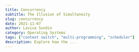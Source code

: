```yaml
---
title: Concurrency
subtitle: The Illusion of Simultaneity
slug: concurrency
date: 2021-11-07
author: Lovisa Sundin
category: Operating Systems
tags: ["context switch", "multi-programming", "scheduler"]
description: Explore how the ...
---
```



<!-- TODO: set up an image field -->



<SlideDeck  title="Concurrency" >
<Slide 
slug="concurrency"
imageDict={props.imageDict} 
imagePaths={["SSLencryption_01.png"]} 
paragraphs={["Hi there!", "Hope you're doing alrightey"]}  />
</SlideDeck> 


